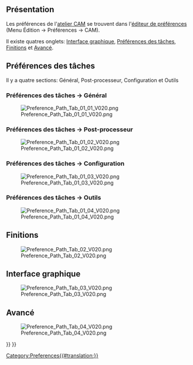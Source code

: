 <languages/>

{{Docnav/fr
|[[CAM_fourth_axis/fr|Quatrième axe]]
|[[CAM_scripting/fr|Script]]
|[[CAM_Workbench/fr|Atelier CAM]]
|IconL=
|IconR=
|IconC=Workbench_CAM.svg
}}

{{TOCright}}

<span id="Overview"></span>
== Présentation ==

Les préférences de l'[[CAM_Workbench/fr|atelier CAM]] se trouvent dans l'[[Preferences_Editor/fr|éditeur de préférences]] (Menu Édition → Préférences → CAM).

Il existe quatres onglets: [[#Interface_graphique|Interface graphique]], [[#Préférences_des_tâches|Préférences des tâches]], [[#Finitions|Finitions]] et [[#Avancé|Avancé]].

<span id="Job_preferences"></span>
==Préférences des tâches==

Il y a quatre sections: Général, Post-processeur, Configuration et Outils

<span id="Job_preferences_→_General"></span>
===Préférences des tâches → Général===

[[File:Preference_Path_Tab_01_01_V020.png]]

<span id="Job_preferences_→_Post_processor"></span>
===Préférences des tâches → Post-processeur===

[[File:Preference_Path_Tab_01_02_V020.png]]

<span id="Job_preferences_→_Setup"></span>
===Préférences des tâches → Configuration===

[[File:Preference_Path_Tab_01_03_V020.png]]

<span id="Job_preferences_→_Tools"></span>
===Préférences des tâches → Outils===

[[File:Preference_Path_Tab_01_04_V020.png]]

<span id="Dressups"></span>
==Finitions==

[[File:Preference_Path_Tab_02_V020.png]]

<span id="GUI"></span>
==Interface graphique==

[[File:Preference_Path_Tab_03_V020.png]]

<span id="Advanced"></span>
==Avancé==

[[File:Preference_Path_Tab_04_V020.png]]


{{Docnav/fr
|[[CAM_fourth_axis/fr|Quatrième axe]]
|[[CAM_scripting/fr|Script]]
|[[CAM_Workbench/fr|Atelier CAM]]
|IconL=
|IconR=
|IconC=Workbench_CAM.svg
}}

{{CAM_Tools_navi{{#translation:}}}}
{{Userdocnavi{{#translation:}}}}
[[Category:Preferences{{#translation:}}]]